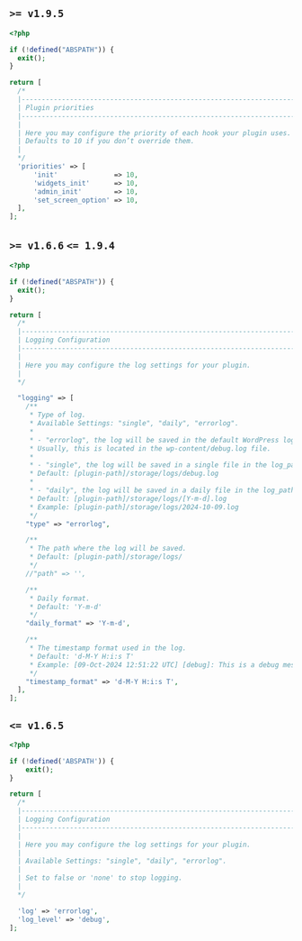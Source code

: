 
## `>= v1.9.5`

```php copy filename="config/plugin.php - New starting from v1.9.5" {17-22}
<?php

if (!defined("ABSPATH")) {
  exit();
}

return [
  /*
  |--------------------------------------------------------------------------
  | Plugin priorities
  |--------------------------------------------------------------------------
  |
  | Here you may configure the priority of each hook your plugin uses.
  | Defaults to 10 if you don’t override them.
  |
  */
  'priorities' => [
      'init'              => 10,
      'widgets_init'      => 10,
      'admin_init'        => 10,
      'set_screen_option' => 10,
  ],
];
```

## `>= v1.6.6` `<= 1.9.4`

```php copy filename="config/plugin.php - New in v1.6.6" {17,32,44,51}
<?php

if (!defined("ABSPATH")) {
  exit();
}

return [
  /*
  |--------------------------------------------------------------------------
  | Logging Configuration
  |--------------------------------------------------------------------------
  |
  | Here you may configure the log settings for your plugin.
  |
  */

  "logging" => [
    /**
     * Type of log.
     * Available Settings: "single", "daily", "errorlog".
     *
     * - "errorlog", the log will be saved in the default WordPress log file.
     * Usually, this is located in the wp-content/debug.log file.
     *
     * - "single", the log will be saved in a single file in the log_path directory.
     * Default: [plugin-path]/storage/logs/debug.log
     *
     * - "daily", the log will be saved in a daily file in the log_path directory.
     * Default: [plugin-path]/storage/logs/[Y-m-d].log
     * Example: [plugin-path]/storage/logs/2024-10-09.log
     */
    "type" => "errorlog",

    /**
     * The path where the log will be saved.
     * Default: [plugin-path]/storage/logs/
     */
    //"path" => '',

    /**
     * Daily format.
     * Default: 'Y-m-d'
     */
    "daily_format" => 'Y-m-d',

    /**
     * The timestamp format used in the log.
     * Default: 'd-M-Y H:i:s T'
     * Example: [09-Oct-2024 12:51:22 UTC] [debug]: This is a debug message
     */
    "timestamp_format" => 'd-M-Y H:i:s T',
  ],
];
```

## `<= v1.6.5`



```php copy filename="config/plugin.php - DEPRECATED in v1.6.6" {8-22}
<?php

if (!defined('ABSPATH')) {
    exit();
}

return [
  /*
  |--------------------------------------------------------------------------
  | Logging Configuration
  |--------------------------------------------------------------------------
  |
  | Here you may configure the log settings for your plugin.
  |
  | Available Settings: "single", "daily", "errorlog".
  |
  | Set to false or 'none' to stop logging.
  |
  */

  'log' => 'errorlog',
  'log_level' => 'debug',
];
```
